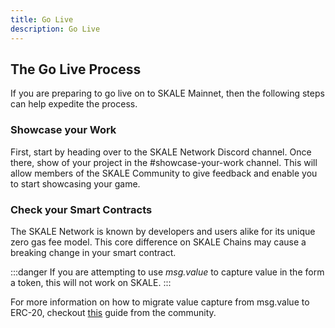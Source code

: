 ```yaml
---
title: Go Live
description: Go Live
---
```


## The Go Live Process

If you are preparing to go live on to SKALE Mainnet, then
the following steps can help expedite the process.

### Showcase your Work

First, start by heading over to the SKALE Network Discord channel.
Once there, show of your project in the #showcase-your-work channel.
This will allow members of the SKALE Community to give feedback and enable
you to start showcasing your game.

### Check your Smart Contracts

The SKALE Network is known by developers and users alike for its unique zero gas fee model.
This core difference on SKALE Chains may cause a breaking change in your smart contract.

:::danger
If you are attempting to use *msg.value* to capture value in the form a token, this will not work on SKALE.
:::

For more information on how to migrate value capture from msg.value to ERC-20, checkout [this](https://hackmd.io/@TheGreatAxios/SJWksGU2i) guide from the community.


